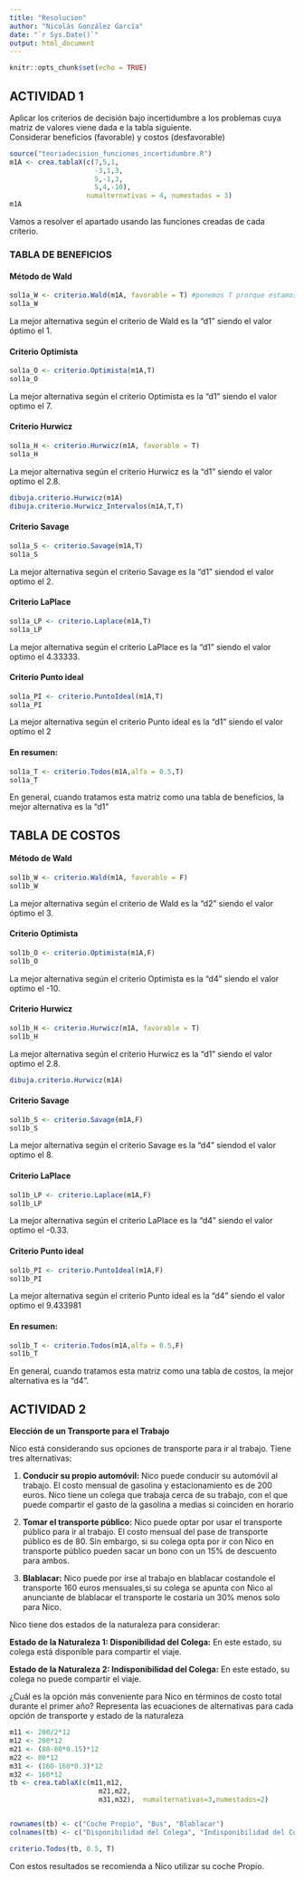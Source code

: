```yaml
---
title: "Resolucion"
author: "Nicolás González García"
date: "`r Sys.Date()`"
output: html_document
---
```


```r
knitr::opts_chunk$set(echo = TRUE)
```

## ACTIVIDAD 1
Aplicar los criterios de decisión bajo incertidumbre a los problemas cuya matriz de valores viene dada e la tabla siguiente.  
Considerar beneficios (favorable) y costos (desfavorable)  

```r
source("teoriadecision_funciones_incertidumbre.R")
m1A <- crea.tablaX(c(7,5,1,
                     -3,1,3,
                     5,-1,3,
                     5,4,-10),
                   numalternativas = 4, numestados = 3)
m1A
```

Vamos a resolver el apartado usando las funciones creadas de cada criterio.  

### TABLA DE BENEFICIOS  


#### Método de Wald

```r
sol1a_W <- criterio.Wald(m1A, favorable = T) #ponemos T prorque estamos trabajando con una tabla de beneficios
sol1a_W
```
La mejor alternativa según el criterio de Wald es la "d1" siendo el valor óptimo el 1.  

#### Criterio Optimista

```r
sol1a_O <- criterio.Optimista(m1A,T)
sol1a_O
```
La mejor alternativa según el criterio Optimista es la "d1" siendo el valor optimo el 7.  

#### Criterio Hurwicz
```r
sol1a_H <- criterio.Hurwicz(m1A, favorable = T)
sol1a_H 

```

La mejor alternativa según el criterio Hurwicz es la "d1" siendo el valor optimo el 2.8.

```r
dibuja.criterio.Hurwicz(m1A)
dibuja.criterio.Hurwicz_Intervalos(m1A,T,T)
```
#### Criterio Savage
```r

sol1a_S <- criterio.Savage(m1A,T)
sol1a_S
```

La mejor alternativa según el criterio Savage es la "d1" siendod el valor optimo el 2.

#### Criterio LaPlace
```r

sol1a_LP <- criterio.Laplace(m1A,T)
sol1a_LP
``` 


La mejor alternativa según el criterio LaPlace es la "d1" siendo el valor optimo el 4.33333.

#### Criterio Punto ideal

```r

sol1a_PI <- criterio.PuntoIdeal(m1A,T)
sol1a_PI
```

La mejor alternativa según el criterio Punto ideal es la "d1" siendo el valor optimo el 2

#### En resumen:
```r
sol1a_T <- criterio.Todos(m1A,alfa = 0.5,T)
sol1a_T
```
En general, cuando tratamos esta matriz como una tabla de beneficios, la mejor alternativa es la "d1"

## TABLA DE COSTOS

#### Método de Wald
```r
sol1b_W <- criterio.Wald(m1A, favorable = F) 
sol1b_W
``` 

La mejor alternativa según el criterio de Wald es la "d2" siendo el valor óptimo el 3.

#### Criterio Optimista
```r

sol1b_O <- criterio.Optimista(m1A,F)
sol1b_O
```


La mejor alternativa según el criterio Optimista es la "d4" siendo el valor optimo el -10.

#### Criterio Hurwicz
```r
sol1b_H <- criterio.Hurwicz(m1A, favorable = T)
sol1b_H 
```

La mejor alternativa según el criterio Hurwicz es la "d1" siendo el valor optimo el 2.8.
```r

dibuja.criterio.Hurwicz(m1A)
```

#### Criterio Savage
```r

sol1b_S <- criterio.Savage(m1A,F)
sol1b_S
```

La mejor alternativa según el criterio Savage es la "d4" siendod el valor optimo el 8.

#### Criterio LaPlace
```r
sol1b_LP <- criterio.Laplace(m1A,F)
sol1b_LP
```

La mejor alternativa según el criterio LaPlace es la "d4" siendo el valor optimo el -0.33.

#### Criterio Punto ideal
```r

sol1b_PI <- criterio.PuntoIdeal(m1A,F)
sol1b_PI
```
La mejor alternativa según el criterio Punto ideal es la "d4" siendo el valor optimo el 9.433981

#### En resumen:
```r
sol1b_T <- criterio.Todos(m1A,alfa = 0.5,F)
sol1b_T

```

En general, cuando tratamos esta matriz como una tabla de costos, la mejor alternativa es la "d4".

## ACTIVIDAD 2

**Elección de un Transporte para el Trabajo**

Nico está considerando sus opciones de transporte para ir al trabajo. Tiene tres alternativas:

1. **Conducir su propio automóvil:** Nico puede conducir su automóvil al trabajo. El costo mensual de gasolina y estacionamiento es de 200 euros. Nico tiene un colega que trabaja cerca de su trabajo, con el que puede compartir el gasto de la gasolina a medias si coinciden en horario

2. **Tomar el transporte público:** Nico puede optar por usar el transporte público para ir al trabajo. El costo mensual del pase de transporte público es de 80. Sin embargo, si su colega opta por ir con Nico en transporte público pueden sacar un bono con un 15% de descuento para ambos.

3. **Blablacar:** Nico puede por irse al trabajo en blablacar costandole el transporte 160 euros mensuales,si su colega se apunta con Nico al anunciante de blablacar el transporte le costaria un 30% menos solo para Nico.

Nico tiene dos estados de la naturaleza para considerar:

**Estado de la Naturaleza 1: Disponibilidad del Colega:** En este estado, su colega está disponible para compartir el viaje.

**Estado de la Naturaleza 2: Indisponibilidad del Colega:** En este estado, su colega no puede compartir el viaje.

¿Cuál es la opción más conveniente para Nico en términos de costo total durante el primer año? Representa las ecuaciones de alternativas para cada opción de transporte y estado de la naturaleza

```r


m11 <- 200/2*12
m12 <- 200*12
m21 <- (80-80*0.15)*12
m22 <- 80*12
m31 <- (160-160*0.3)*12
m32 <- 160*12
tb <- crea.tablaX(c(m11,m12,
                      m21,m22,
                      m31,m32),  numalternativas=3,numestados=2)


rownames(tb) <- c("Coche Propio", "Bus", "Blablacar")
colnames(tb) <- c("Disponibilidad del Colega", "Indisponibilidad del Colega")

criterio.Todos(tb, 0.5, T)

```
 Con estos resultados se recomienda a Nico utilizar su coche Propio.

